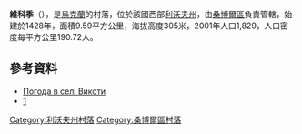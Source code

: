 {{coord|49|34|3|N|23|8|13|E|scale:100000|display=title}}

'''維科季'''（{{lang-uk|Викоти}}），是[[烏克蘭|烏克蘭]]的村落，位於該國西部[[利沃夫州|利沃夫州]]，由[[桑博爾區|桑博爾區]]負責管轄，始建於1428年，面積9.59平方公里，海拔高度305米，2001年人口1,829，人口密度每平方公里190.72人。

==參考資料==
* [http://weather.in.ua/ua/l'vovskaja/3559 Погода в селі Викоти]
* [http://decerkva.org.ua/vykoty.html]

{{DEFAULTSORT:Викоти}}
[[Category:利沃夫州村落|Category:利沃夫州村落]]
[[Category:桑博爾區村落|Category:桑博爾區村落]]


{{Lviv-geo-stub}}